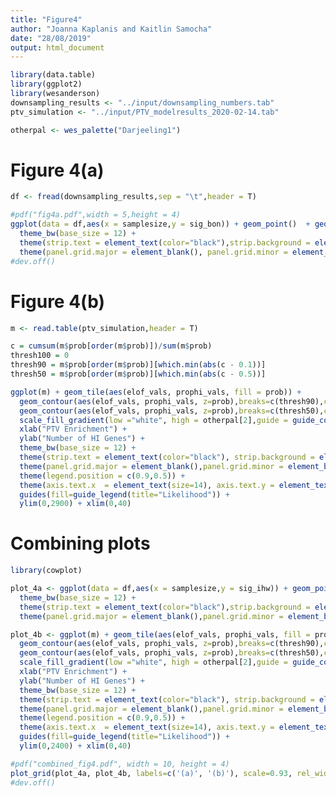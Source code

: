 ```yaml
---
title: "Figure4"
author: "Joanna Kaplanis and Kaitlin Samocha"
date: "28/08/2019"
output: html_document
---
```


```r
library(data.table)
library(ggplot2)
library(wesanderson)
downsampling_results <- "../input/downsampling_numbers.tab"
ptv_simulation <- "../input/PTV_modelresults_2020-02-14.tab"

otherpal <- wes_palette("Darjeeling1")
```

# Figure 4(a)  

```r
df <- fread(downsampling_results,sep = "\t",header = T)

#pdf("fig4a.pdf",width = 5,height = 4)
ggplot(data = df,aes(x = samplesize,y = sig_bon)) + geom_point()  + geom_line() + xlab("Downsampled sample size") + ylab("Number of DeNovoWEST significant genes")+
  theme_bw(base_size = 12) +
  theme(strip.text = element_text(color="black"),strip.background = element_rect(fill="white", size=0),panel.border = element_blank()) + 
  theme(panel.grid.major = element_blank(), panel.grid.minor = element_blank(), axis.text=element_text(size=14), axis.title=element_text(size=16)) 
#dev.off()
```

# Figure 4(b)  

```r
m <- read.table(ptv_simulation,header = T)

c = cumsum(m$prob[order(m$prob)])/sum(m$prob)
thresh100 = 0
thresh90 = m$prob[order(m$prob)][which.min(abs(c - 0.1))]
thresh50 = m$prob[order(m$prob)][which.min(abs(c - 0.5))]

ggplot(m) + geom_tile(aes(elof_vals, prophi_vals, fill = prob)) + 
  geom_contour(aes(elof_vals, prophi_vals, z=prob),breaks=c(thresh90),colour=otherpal[3]) +
  geom_contour(aes(elof_vals, prophi_vals, z=prob),breaks=c(thresh50),colour=otherpal[1]) +
  scale_fill_gradient(low ="white", high = otherpal[2],guide = guide_colorbar(title = "Prob"),oob = scales::squish,limits = NULL) + 
  xlab("PTV Enrichment") + 
  ylab("Number of HI Genes") +
  theme_bw(base_size = 12) +
  theme(strip.text = element_text(color="black"), strip.background = element_rect(fill="white", size=0), panel.border = element_blank()) + 
  theme(panel.grid.major = element_blank(),panel.grid.minor = element_blank()) + 
  theme(legend.position = c(0.9,0.5)) +
  theme(axis.text.x  = element_text(size=14), axis.text.y = element_text(size=14), axis.title = element_text(size=16), legend.text = element_text(size=12)) +
  guides(fill=guide_legend(title="Likelihood")) + 
  ylim(0,2900) + xlim(0,40)
```

# Combining plots  

```r
library(cowplot)

plot_4a <- ggplot(data = df,aes(x = samplesize,y = sig_ihw)) + geom_point()  + geom_line() + xlab("Downsampled sample size") + ylab("Number of DeNovoWEST\nsignificant genes")+
  theme_bw(base_size = 12) +
  theme(strip.text = element_text(color="black"),strip.background = element_rect(fill="white", size=0),panel.border = element_blank()) + 
  theme(panel.grid.major = element_blank(),panel.grid.minor = element_blank(),axis.text=element_text(size=14),axis.title=element_text(size=16)) 

plot_4b <- ggplot(m) + geom_tile(aes(elof_vals, prophi_vals, fill = prob)) + 
  geom_contour(aes(elof_vals, prophi_vals, z=prob),breaks=c(thresh90),colour=otherpal[3]) +
  geom_contour(aes(elof_vals, prophi_vals, z=prob),breaks=c(thresh50),colour=otherpal[1]) +
  scale_fill_gradient(low ="white", high = otherpal[2],guide = guide_colorbar(title = "Prob"),oob = scales::squish,limits = NULL) + 
  xlab("PTV Enrichment") + 
  ylab("Number of HI Genes") +
  theme_bw(base_size = 12) +
  theme(strip.text = element_text(color="black"), strip.background = element_rect(fill="white", size=0), panel.border = element_blank()) + 
  theme(panel.grid.major = element_blank(),panel.grid.minor = element_blank()) + 
  theme(legend.position = c(0.9,0.5)) +
  theme(axis.text.x  = element_text(size=14), axis.text.y = element_text(size=14), axis.title = element_text(size=16), legend.text = element_text(size=12)) +
  guides(fill=guide_legend(title="Likelihood")) + 
  ylim(0,2400) + xlim(0,40)

#pdf("combined_fig4.pdf", width = 10, height = 4)
plot_grid(plot_4a, plot_4b, labels=c('(a)', '(b)'), scale=0.93, rel_widths = c(1,1.25))
#dev.off()
```